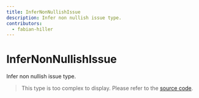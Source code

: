 ```yaml
---
title: InferNonNullishIssue
description: Infer non nullish issue type.
contributors:
  - fabian-hiller
---
```


# InferNonNullishIssue

Infer non nullish issue type.

> This type is too complex to display. Please refer to the [source code](https://github.com/fabian-hiller/valibot/blob/main/library/src/schemas/nonNullish/types.ts).
